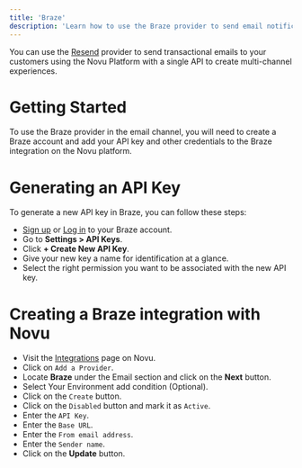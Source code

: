 ```yaml
---
title: 'Braze'
description: 'Learn how to use the Braze provider to send email notifications using Novu'
---
```


You can use the [Resend](https://braze.com/) provider to send transactional emails to your customers using the Novu Platform with a single API to create multi-channel experiences.

# Getting Started

To use the Braze provider in the email channel, you will need to create a Braze account and add your API key and other credentials to the Braze integration on the Novu platform.

# Generating an API Key

To generate a new API key in Braze, you can follow these steps:

- [Sign up](https://braze.com) or [Log in](https://braze.com) to your Braze account.
- Go to **Settings > API Keys**.
- Click **+ Create New API Key**.
- Give your new key a name for identification at a glance.
- Select the right permission you want to be associated with the new API key.


# Creating a Braze integration with Novu

- Visit the [Integrations](https://web.novu.co/integrations) page on Novu.
- Click on `Add a Provider`.
- Locate **Braze** under the Email section and click on the **Next** button.
- Select Your Environment add condition (Optional).
- Click on the `Create` button.
- Click on the `Disabled` button and mark it as `Active`.
- Enter the `API Key`.
- Enter the `Base URL`.
- Enter the `From email address`.
- Enter the `Sender name`.
- Click on the **Update** button.